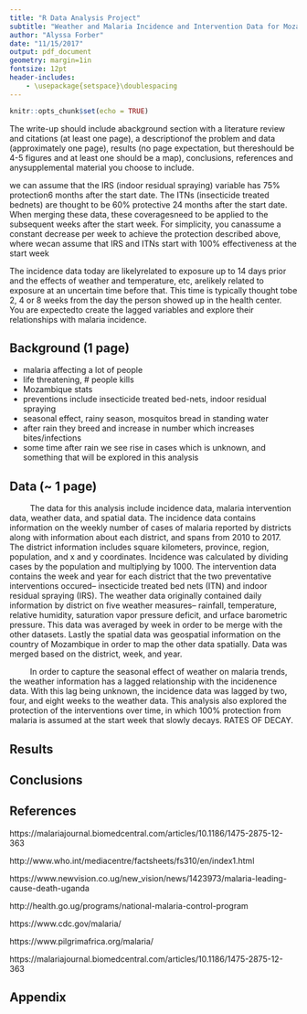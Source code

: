 ```yaml
---
title: "R Data Analysis Project"
subtitle: "Weather and Malaria Incidence and Intervention Data for Mozambique"
author: "Alyssa Forber"
date: "11/15/2017"
output: pdf_document
geometry: margin=1in
fontsize: 12pt 
header-includes:
    - \usepackage{setspace}\doublespacing
---
```


```r
knitr::opts_chunk$set(echo = TRUE)
```

The write-up should include abackground section with a literature review and citations (at least one page), a descriptionof the problem and data (approximately one page), results (no page expectation, but thereshould  be  4-5  figures  and  at  least  one  should  be  a  map),  conclusions,  references  and  anysupplemental material you choose to include.




we can assume that the IRS (indoor residual spraying) variable has 75% protection6  months  after  the  start  date.   The  ITNs  (insecticide  treated  bednets)  are  thought  to  be
60% protective 24 months after the start date.  When merging these data, these coveragesneed to be applied to the subsequent weeks after the start week.  For simplicity,  you canassume a constant decrease per week to achieve the protection described above, where wecan  assume  that  IRS  and  ITNs  start  with  100%  effectiveness  at  the  start  week


The incidence data today are likelyrelated to exposure up to 14 days prior and the effects of weather and temperature, etc, arelikely related to exposure at an uncertain time before that.  This time is typically thought tobe 2, 4 or 8 weeks from the day the person showed up in the health center.  You are expectedto create the lagged variables and explore their relationships with malaria incidence.

## Background (1 page)

- malaria affecting a lot of people
- life threatening, # people kills
- Mozambique stats
- preventions include insecticide treated bed-nets, indoor residual spraying
- seasonal effect, rainy season, mosquitos bread in standing water
- after rain they breed and increase in number which increases bites/infections
- some time after rain we see rise in cases which is unknown, and something that will be explored in this analysis

## Data (~ 1 page)

$\qquad$ The data for this analysis include incidence data, malaria intervention data, weather data, and spatial data. The incidence data contains information on the weekly number of cases of malaria reported by districts along with information about each district, and spans from 2010 to 2017. The district information includes square kilometers, province, region, population, and x and y coordinates. Incidence was calculated by dividing cases by the population and multiplying by 1000. The intervention data contains the week and year for each district that the two preventative interventions occured-- insecticide treated bed nets (ITN) and indoor residual spraying (IRS). The weather data originally contained daily information by district on five weather measures-- rainfall, temperature, relative humidity, saturation vapor pressure deficit, and urface barometric pressure. This data was averaged by week in order to be merge with the other datasets. Lastly the spatial data was geospatial information on the country of Mozambique in order to map the other data spatially. Data was merged based on the district, week, and year.

$\qquad$ In order to capture the seasonal effect of weather on malaria trends, the weather information has a lagged relationship with the incidenence data. With this lag being unknown, the incidence data was lagged by two, four, and eight weeks to the weather data. This analysis also explored the protection of the interventions over time, in which 100% protection from malaria is assumed at the start week that slowly decays. RATES OF DECAY.

## Results 

## Conclusions

## References

https://malariajournal.biomedcentral.com/articles/10.1186/1475-2875-12-363


http://www.who.int/mediacentre/factsheets/fs310/en/index1.html

https://www.newvision.co.ug/new_vision/news/1423973/malaria-leading-cause-death-uganda

http://health.go.ug/programs/national-malaria-control-program

https://www.cdc.gov/malaria/

https://www.pilgrimafrica.org/malaria/

https://malariajournal.biomedcentral.com/articles/10.1186/1475-2875-12-363




## Appendix


